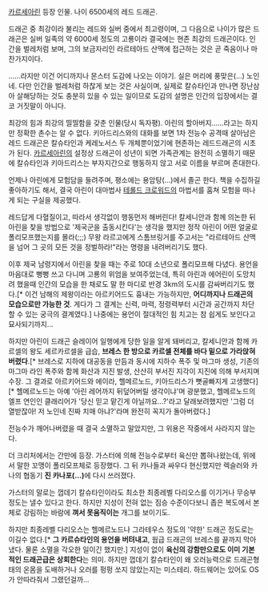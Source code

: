 [[카르세아린]] 등장 인물. 나이 6500세의 레드 드래곤.

드래곤 중 최강이라 불리는 레드와 실버 중에서 최고령이며, 그 다음으로 나이가 많은 드래곤은 실버 일족의 약 6000세 정도의 고룡이라 결국에는 현존 최강의 드래곤이다. 인간을 벌레처럼 보며, 그의 보금자리인 라르테아드 산맥에 접근하는 것은 곧 죽음이나 마찬가지이다.

……라지만 이건 어디까지나 몬스터 도감에 나오는 이야기. 실은 머리에 풍맞은(…) 노인네. 다만 인간을 벌레처럼 하찮게 보는 것은 사실이며, 실제로 칼슈타인과 만나면 장난삼아 살해당하는 것도 충분히 있을 수 있는 일이므로 도감의 설명은 인간의 입장에서는 결코 거짓말이 아니다.

최강의 힘과 최강의 띨띨함을 갖춘 인물(당시 독자평). 아린의 할아버지……라고는 하지만 정확한 촌수는 알 수 없다. 키아드리스와의 대화를 보면 1차 전능수 공격때 살아남은 레드 드래곤은 칼슈타인과 케레노서스 두 개체뿐이었기에 현존하는 레드드래곤의 시초가 된다. [[카르세아린]]의 설정상 드래곤이 성년이 되면 가족관계는 완전히 소멸하기 때문에 칼슈타인과 키아드리스는 부자지간으로 행동하지 않고 서로 이름을 부르며 존대한다.

언제나 아린에게 모험담을 들려주며, 평소에는 용암탕(…)에서 졸곤 한다. 책을 수집하길 좋아하기도 해서, 결국 아린이 대마법사 [[테롤드 크로워드]]의 마법서를 훔쳐 모험을 떠나게 되는 구실을 제공했다.

레드답게 다혈질이고, 따라서 생각없이 행동먼저 해버린다! 칼세니안과 함께 의논한 뒤 아린을 찾을 방법으로 '제국군을 출동시킨다'는 생각을 했지만 정작 아린이 어떤 얼굴로 폴리모프했는지를 몰라(;;;) 무왕 라르고에게 스톰브링거를 주고서는 "라르테아드 산맥을 넘어 그 곳의 모든 것을 정벌하라!"라는 명령을 내려버리기도 했다.

이후 제국 남령지에서 아린을 찾을 때는 주로 10대 소년으로 폴리모프해 다녔다. 용언을 마음대로 뻥뻥 쓰고 다니며 고룡의 위엄을 보여주었는데, 특히 아린과 에어린이 도망치려 했을때 인간의 모습을 한 채로도 말 한 마디로 반경 3km의 도시를 감싸버리기도 했다.[* 이건 남해의 제왕이라는 아르키어드도 흉내는 가능하지만, '''어디까지나 드래곤의 모습으로만 가능한 것'''. 게다가 그 결계는 신력, 마력, 정령력부터 시간과 공간까지 차단할 수 있는 궁극의 결계였다.] 나중에는 용언이 절대적인 힘 치고는 참 쉽게도 보인다고 묘사되기까지...

하지만 아린이 드래곤 슬레이어 일행에게 당한 일을 알게 돼버리고, 칼세니안과 함께 카르셀의 왕도 세르카르셀을 급습, '''브레스 한 방으로 카르셀 전체를 바다 밑으로 가라앉혀 버렸다'''.[* 브레스로 지하에 대공동을 만듬과 동시에 지하수 폭주 및 마그마 생성, 기존의 마그마 라인 폭주와 함께 화산과 지진 발생, 산산히 부서진 지각이 지진에 의해 부서지며 수장. 그 결과로 아르키어드와 에이라, 헬메르노드, 키아드리스가 뼛골빠지게 고생했다][* 헬메르노드는 아예 '아린 레어까지 뒤덮어버릴 생각이냐'며 광분했고, 헬메르노드의 엘프 연인인 클래리어가 '당신 믿고 맡긴게 아닐까요...?'라고 달래보려했지만 '그럼 더 열받잖아! 저 노인네 진짜 치매 아냐?'라며 완전히 꼭지가 돌아버렸다.]

전능수가 깨어나버렸을 때 결국 소멸하고 말았지만, 그 위용은 작중에서 사라지지 않는다.

더 크리처에서는 간만에 등장. 가스터에 의해 전능수로부터 육신만 뽑혀나왔는데, 위에서 말한 꼬맹이 폴리모프체로 등장했다. 그 뒤 카나들과 싸우다 현신했지만 렉슬러와 카나의 협동기 '''진 카나포(…)'''에 다시 쓰러졌다.

가스터의 말로는 껍데기 칼슈타인이라도 최소한 최종레벨 다리오스를 이기거나 무승부정도는 낼수 있다고 한다. 하지만 지성이 전혀 없는 짐승 수준이다보니 좁은 복도에서 본체로 강림하는 바람에 '''껴서 못움직이는''' 개그를 보이기도. 

하지만 최종레벨 다리오스는 헬메르노드나 그라테우스 정도의 '약한' 드래곤 정도로는 이길수 없다.[* '''그 카르슈타인의 용언을 버텨내고''', 웜급 드래곤의 브레스를 끝까지 막아냈다. 물론 소멸을 각오한 일이긴 했지만.] 지성이 없이 '''육신의 강함만으로도 이미 기본적인 드래곤급은 상회한다'''는 의미. 하지만 껍데기 칼슈타인이 왜 오러능력으로 드래곤형태의 온몸을 도배하거나 오러를 펑펑 쏘지 않았는지는 미스테리. 하드웨어는 있어도 OS가 안따라줘서 그랬던걸까...
